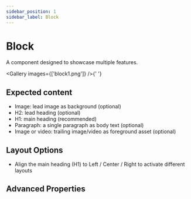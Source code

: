```yaml
---
sidebar_position: 1
sidebar_label: Block
---
```



# Block

A component designed to showcase multiple features.

<Gallery images={['block1.png']} />{' '}

## Expected content

-   Image: lead image as background (optional)
-   H2: lead heading (optional)
-   H1: main heading (recommended)
-   Paragraph: a single paragraph as body text (optional)
-   Image or video: trailing image/video as foreground asset (optional)

## Layout Options

-   Align the main heading (H1) to Left / Center / Right to activate different layouts

## Advanced Properties

<SchemaViewer schema={Options} />
